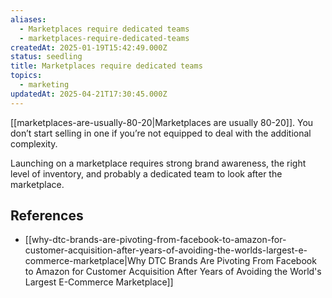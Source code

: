 ```yaml
---
aliases:
  - Marketplaces require dedicated teams
  - marketplaces-require-dedicated-teams
createdAt: 2025-01-19T15:42:49.000Z
status: seedling
title: Marketplaces require dedicated teams
topics:
  - marketing
updatedAt: 2025-04-21T17:30:45.000Z
---
```

[[marketplaces-are-usually-80-20|Marketplaces are usually 80-20]]. You don’t start selling in one if you’re not equipped to deal with the additional complexity.

Launching on a marketplace requires strong brand awareness, the right level of inventory, and probably a dedicated team to look after the marketplace.

## References

- [[why-dtc-brands-are-pivoting-from-facebook-to-amazon-for-customer-acquisition-after-years-of-avoiding-the-worlds-largest-e-commerce-marketplace|Why DTC Brands Are Pivoting From Facebook to Amazon for Customer Acquisition After Years of Avoiding the World's Largest E-Commerce Marketplace]]
